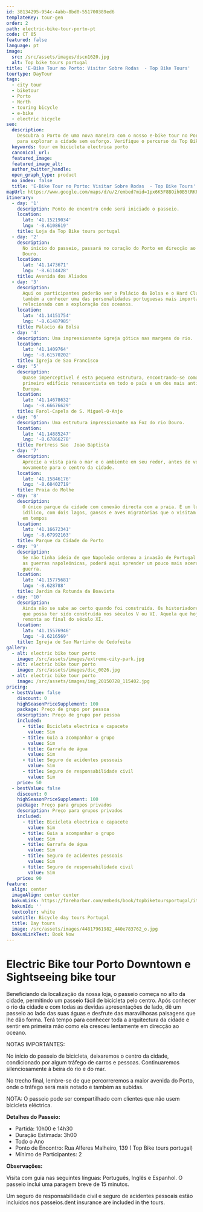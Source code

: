 ```yaml
---
id: 38134295-954c-4abb-8bd0-551700389ed6
templateKey: tour-gen
order: 2
path: electric-bike-tour-porto-pt
code: CT 05
featured: false
language: pt
image:
  src: /src/assets/images/dscn1620.jpg
  alt: Top bike tours portugal
title: 'E-Bike Tour no Porto: Visitar Sobre Rodas  - Top Bike Tours'
tourtype: DayTour
tags:
  - city tour
  - biketour
  - Porto
  - North
  - touring bicycle
  - e-bike
  - electric bicycle
seo:
  description:
    Descubra o Porto de uma nova maneira com o nosso e-bike tour no Porto, ideal
    para explorar a cidade sem esforço. Verifique o percurso da Top Bike Tours.
  keywords: tour em bicicleta electrica porto
  canonical_url:
  featured_image:
  featured_image_alt:
  author_twitter_handle:
  open_graph_type: product
  no_index: false
  title: 'E-Bike Tour no Porto: Visitar Sobre Rodas  - Top Bike Tours'
mapUrl: https://www.google.com/maps/d/u/2/embed?mid=1px6K5F8BOih0B5tRKPQdRuea9hY
itinerary:
  - day: '1'
    description: Ponto de encontro onde será iniciado o passeio.
    location:
      lat: '41.15219034'
      lng: '-8.6108619'
    title: Loja da Top Bike tours portugal
  - day: '2'
    description:
      No início do passeio, passará no coração do Porto em direcção ao rio
      Douro.
    location:
      lat: '41.1473671'
      lng: '-8.6114428'
    title: Avenida dos Aliados
  - day: '3'
    description:
      Aqui os participantes poderão ver o Palácio da Bolsa e o Hard Club. Ficará
      também a conhecer uma das personalidades portuguesas mais importantes,
      relacionado com a exploração dos oceanos.
    location:
      lat: '41.14151754'
      lng: '-8.61487985'
    title: Palacio da Bolsa
  - day: '4'
    description: Uma impressionante igreja gótica nas margens do rio.
    location:
      lat: '41.1409764'
      lng: '-8.61570202'
    title: Igreja de Sao Francisco
  - day: '5'
    description:
      Quase imperceptível é esta pequena estrutura, encontrando-se como o
      primeiro edifício renascentista em todo o país e um dos mais antigos da
      Europa.
    location:
      lat: '41.14678632'
      lng: '-8.66676629'
    title: Farol-Capela de S. Miguel-O-Anjo
  - day: '6'
    description: Uma estrutura impressionante na Foz do rio Douro.
    location:
      lat: '41.14885247'
      lng: '-8.67866278'
    title: Fortress Sao  Joao Baptista
  - day: '7'
    description:
      Aprecie a vista para o mar e o ambiente em seu redor, antes de voltar
      novamente para o centro da cidade.
    location:
      lat: '41.15846176'
      lng: '-8.68402719'
    title: Praia do Molhe
  - day: '8'
    description:
      O único parque da cidade com conexão directa com a praia. É um lugar
      idílico, com dois lagos, gansos e aves migratórias que o visitam de tempos
      em tempos
    location:
      lat: '41.16672341'
      lng: '-8.67992163'
    title: Parque da Cidade do Porto
  - day: '9'
    description:
      Se não tinha ideia de que Napoleão ordenou a invasão de Portugal durante
      as guerras napoleónicas, poderá aqui aprender um pouco mais acerca desta
      guerra.
    location:
      lat: '41.15775681'
      lng: '-8.628788'
    title: Jardim da Rotunda da Boavista
  - day: '10'
    description:
      Ainda não se sabe ao certo quando foi construída. Os historiadores sugerem
      que possa ter sido construída nos séculos V ou VI. Aquela que hoje se vê,
      remonta ao final do século XI.
    location:
      lat: '41.15576946'
      lng: '-8.6216569'
    title: Igreja de Sao Martinho de Cedofeita
gallery:
  - alt: electric bike tour porto
    image: /src/assets/images/extreme-city-park.jpg
  - alt: electric bike tour porto
    image: /src/assets/images/dsc_0026.jpg
  - alt: electric bike tour porto
    image: /src/assets/images/img_20150728_115402.jpg
pricing:
  - bestValue: false
    discount: 0
    highSeasonPriceSupplement: 100
    package: Preço de grupo por pessoa
    description: Preço de grupo por pessoa
    included:
      - title: Bicicleta electrica e capacete
        value: Sim
      - title: Guia a acompanhar o grupo
        value: Sim
      - title: Garrafa de água
        value: Sim
      - title: Seguro de acidentes pessoais
        value: Sim
      - title: Seguro de responsabilidade civil
        value: Sim
    price: 50
  - bestValue: false
    discount: 0
    highSeasonPriceSupplement: 100
    package: Preço para grupos privados
    description: Preço para grupos privados
    included:
      - title: Bicicleta electrica e capacete
        value: Sim
      - title: Guia a acompanhar o grupo
        value: Sim
      - title: Garrafa de água
        value: Sim
      - title: Seguro de acidentes pessoais
        value: Sim
      - title: Seguro de responsabilidade civil
        value: Sim
    price: 90
feature:
  align: center
  imageAlign: center center
  bokunLink: https://fareharbor.com/embeds/book/topbiketoursportugal/items/268411/calendar/2020/11/?flow=479507&full-items=yes
  bokunId: ''
  textcolor: white
  subtitle: Bicycle day tours Portugal
  title: Day tours
  image: /src/assets/images/44817961982_440e783762_o.jpg
  bokunLinkText: Book Now
---
```


# Electric Bike tour Porto Downtown e Sightseeing bike tour

Beneficiando da localização da nossa loja, o passeio começa no alto da cidade,
permitindo um passeio fácil de bicicleta pelo centro. Após conhecer o rio da
cidade e com todas as devidas apresentações de lado, dê um passeio ao lado das
suas águas e desfrute das maravilhosas paisagens que lhe dão forma. Terá tempo
para conhecer toda a arquitectura da cidade e sentir em primeira mão como ela
cresceu lentamente em direcção ao oceano.

NOTAS IMPORTANTES:

No início do passeio de bicicleta, deixaremos o centro da cidade, condicionado
por algum tráfego de carros e pessoas. Continuaremos silenciosamente à beira do
rio e do mar.

No trecho final, lembre-se de que percorreremos a maior avenida do Porto, onde o
tráfego será mais notado e também as subidas.

NOTA: O passeio pode ser compartilhado com clientes que não usem bicicleta
eléctrica.

**Detalhes do Passeio:**

- Partida: 10h00 e 14h30
- Duração Estimada: 3h00
- Todo o Ano
- Ponto de Encontro: Rua Alferes Malheiro, 139 ( Top Bike tours portugal)
- Mínimo de Participantes: 2

**Observações:**

Visita com guia nas seguintes línguas: Português, Inglês e Espanhol. O passeio
inclui uma paragem breve de 15 minutos.

Um seguro de responsabilidade civil e seguro de acidentes pessoais estão
incluídos nos passeios.dent insurance are included in the tours.
